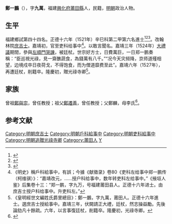 {{明清人物信息框
| 姓名 = 鄭一鵬
| 原名 =
| 圖片名稱= 
| 圖片大小 =
| 圖片說明 = 
| 最高職務 = 吏科左給事中
| 國家 = 大明 
| 爵位 =
| 籍貫 = 福建興化府莆田縣
| 族裔 = 
| 旗籍 = 
| 字號 = 字九萬
| 諡號 =
| 出生日期 = 生年不詳
| 出生地點 = 
| 逝世日期 = 卒年不詳
| 逝世地點 =
| 墓葬 =
| 配偶 = 
| 親屬 = 
| 出身 =
* 正德十六年辛巳科進士出身
| 經歷 =
| 著作 =  
}}
'''鄭一鵬'''（{{bd|？||？|catIdx=}}），字'''九萬'''，福建[[興化府|興化府]][[莆田縣|莆田縣]]人，民籍，[[明朝|明朝]]政治人物。

== 生平 ==
福建鄉試第四十四名。正德十六年（1521年）辛巳科第二甲第六名進士<ref>{{Cite book|title=《皇明贡举考》卷五|last=（明）[[张朝瑞|张朝瑞]]|first=|publisher=《续修四库全书》史部第828册|year=|isbn=|location=|pages=}}</ref><ref>{{Cite book|title=贡举志五种 上|last=鲁小俊，江俊伟著|first=|publisher=武汉：武汉大学出版社|year=2009|isbn=978-7-307-07043-1|location=|pages=}}</ref><ref>{{Cite book|title=近代中国史料丛刊续辑 785-790 明清进士题名录索引 1-6|last=朱保炯，谢沛霖|first=|publisher=文海出版社|year=1981|isbn=|location=台湾}}</ref>。改翰林院[[庶吉士|庶吉士]]。嘉靖初，官至吏科给事中<ref>《明史》稱戶科給事中，有誤；今據《献徵录》卷80《吏科左给事中郑一鹏传（柯维骐）》：“嘉靖改元，……授户科给事中，数年转吏科左给事中。”《掖垣人鉴》后集卷十三：“郑一鹏，字九万，号福建莆田县人。正德十六年进士。由庶吉士授户科给事中。升吏科左。”</ref>。以敢言聞名。嘉靖三年（1524年）[[大禮議|大禮議]]期間，參與[[左順門事件|左順門哭諫]]，被廷杖。世宗好方士，日費萬巨，一日郑一鹏奏稱：“臣巡視光祿，見一齋醮蔬食，為錢萬有八千。”“况今天灾频降，京师道殣相望，边境戍卒日夜荷戈，不得饱食，而为僧道靡费至此”。嘉靖六年（1527年），再遭廷杖，削籍卒。隆慶初，贈光祿寺卿<ref>《皇明經世文編姓氏爵里總目》：鄭一鵬，字九萬，莆田人。正德十六年進士。選庶吉士授給事中。嘉靖三年，伏闕請正大禮，廷杖，然志操益勵。先後論劾凡十餘疏。六年，以言事復廷杖，削籍卒。隆慶初，光祿寺卿。</ref>。

== 家族 ==
曾祖[[鄭與宗|鄭與宗]]，曾任教授；祖父[[鄭遷善|鄭遷善]]，曾任教授；父鄭麟，母李氏<ref>{{Cite book|title=天一阁藏明代科举录选刊 登科录 点校本|last=龚延明主编|first=|publisher=宁波出版社|year=2016|isbn=978-7-5526-2320-8|location=宁波|pages=|quote=《天一閣藏明代科舉錄選刊.登科錄》之《正德十六年辛巳科進士登科錄》}}</ref>。

==参考文献==
{{reflist}}

{{正德十六年辛巳科殿試金榜}}
{{左順門事件}}
{{李福達案}}
{{DEFAULTSORT:Zheng鄭}}
[[Category:明朝庶吉士|Category:明朝庶吉士]]
[[Category:明朝戶科給事中|Category:明朝戶科給事中]]
[[Category:明朝吏科給事中|Category:明朝吏科給事中]]
[[Category:明朝追贈光祿寺卿|Category:明朝追贈光祿寺卿]]
[[Category:莆田人|Category:莆田人]]
[[Category:鄭姓|Y]]